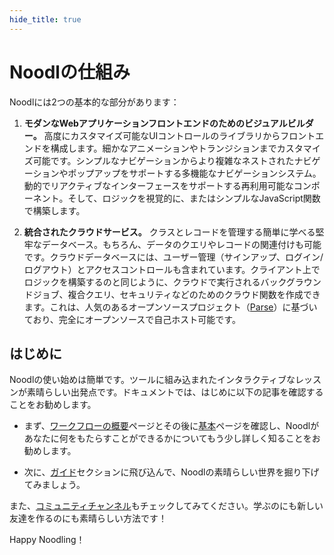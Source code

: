 ```yaml
---
hide_title: true
---
```



# Noodlの仕組み

Noodlには2つの基本的な部分があります：

1. **モダンなWebアプリケーションフロントエンドのためのビジュアルビルダー。** 高度にカスタマイズ可能なUIコントロールのライブラリからフロントエンドを構成します。細かなアニメーションやトランジションまでカスタマイズ可能です。シンプルなナビゲーションからより複雑なネストされたナビゲーションやポップアップをサポートする多機能なナビゲーションシステム。動的でリアクティブなインターフェースをサポートする再利用可能なコンポーネント。そして、ロジックを視覚的に、またはシンプルなJavaScript関数で構築します。

2. **統合されたクラウドサービス。** クラスとレコードを管理する簡単に学べる堅牢なデータベース。もちろん、データのクエリやレコードの関連付けも可能です。クラウドデータベースには、ユーザー管理（サインアップ、ログイン/ログアウト）とアクセスコントロールも含まれています。クライアント上でロジックを構築するのと同じように、クラウドで実行されるバックグラウンドジョブ、複合クエリ、セキュリティなどのためのクラウド関数を作成できます。これは、人気のあるオープンソースプロジェクト（[Parse](http://parseplatform.org)）に基づいており、完全にオープンソースで自己ホスト可能です。

## はじめに

Noodlの使い始めは簡単です。ツールに組み込まれたインタラクティブなレッスンが素晴らしい出発点です。ドキュメントでは、はじめに以下の記事を確認することをお勧めします。

- まず、[ワークフローの概要](workflow)ページとその後に[基本](fundamentals)ページを確認し、Noodlがあなたに何をもたらすことができるかについてもう少し詳しく知ることをお勧めします。

- 次に、[ガイド](/docs/learn)セクションに飛び込んで、Noodlの素晴らしい世界を掘り下げてみましょう。

また、[コミュニティチャンネル](https://www.noodl.net/community)もチェックしてみてください。学ぶのにも新しい友達を作るのにも素晴らしい方法です！

Happy Noodling！
